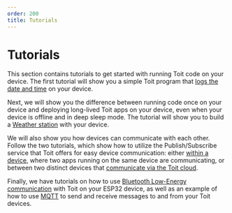 ```yaml
---
order: 200
title: Tutorials
---
```


# Tutorials

This section contains tutorials to get started with running Toit code on your device. The first tutorial will show you a simple Toit program that [logs the date and time](starter/time) on your device.

Next, we will show you the difference between running code once on your device and deploying long-lived Toit apps on your device, even when your device is offline and in deep sleep mode.
The tutorial will show you to build a [Weather station](starter/weatherstation) with your device.

We will also show you how devices can communicate with each other.
Follow the two tutorials, which show how to utilize the Publish/Subscribe service that Toit offers for easy device communication:
either [within a device](pubsub/pubsubint), where two apps running on the same device are communicating, or between two distinct devices that [communicate via the Toit cloud](pubsub/pubsubext).

Finally, we have tutorials on how to use [Bluetooth Low-Energy communication](ble/basic) with Toit on your ESP32 device,
as well as an example of how to use [MQTT](mqtt/tcp) to send and receive messages to and from your Toit devices.
